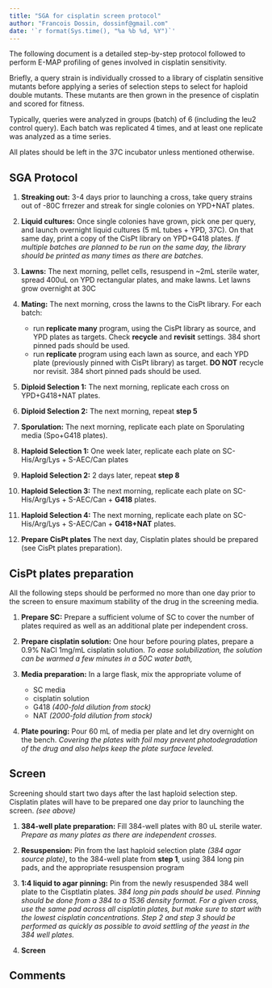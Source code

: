 ```yaml
---
title: "SGA for cisplatin screen protocol"
author: "Francois Dossin, dossinf@gmail.com"
date: '`r format(Sys.time(), "%a %b %d, %Y")`'
---
```


The following document is a detailed step-by-step protocol followed to perform E-MAP profiling of genes involved in cisplatin sensitivity.

Briefly, a query strain is individually crossed to a library of cisplatin sensitive mutants before applying a series of selection steps to select for haploid double mutants. These mutants are then grown in the presence of cisplatin and scored for fitness.

Typically, queries were analyzed in groups (batch) of 6 (including the leu2 control query). Each batch was replicated 4 times, and at least one replicate was analyzed as a time series.

All plates should be left in the 37C incubator unless mentioned otherwise.


## SGA Protocol

1. **Streaking out:** 3-4 days prior to launching a cross, take query strains out of -80C frrezer and streak for single colonies on YPD+NAT plates.

2. **Liquid cultures:** Once single colonies have grown, pick one per query, and launch overnight liquid cultures (5 mL tubes + YPD, 37C). On that same day, print a copy of the CisPt library on YPD+G418 plates. *If multiple batches are planned to be run on the same day, the library should be printed as many times as there are batches.*

3. **Lawns:** The next morning, pellet cells, resuspend in ~2mL sterile water, spread 400uL on YPD rectangular plates, and make lawns. Let lawns grow overnight at 30C

4. **Mating:** The next morning, cross the lawns to the CisPt library. For each batch:
    - run **replicate many** program, using the CisPt library as source, and YPD plates as targets. Check **recycle** and **revisit** settings. 384 short pinned pads should be used.
    - run **replicate** program using each lawn as source, and each YPD plate (previously pinned with CisPt library) as target. **DO NOT** recycle nor revisit. 384 short pinned pads should be used.

5. **Diploid Selection 1:** The next morning, replicate each cross on YPD+G418+NAT plates.

6. **Diploid Selection 2:** The next morning, repeat **step 5**

7. **Sporulation:** The next morning, replicate each plate on Sporulating media (Spo+G418 plates).

8. **Haploid Selection 1:** One week later, replicate each plate on SC-His/Arg/Lys + S-AEC/Can plates

9. **Haploid Selection 2:** 2 days later, repeat **step 8**

10. **Haploid Selection 3:** The next morning, replicate each plate on SC-His/Arg/Lys + S-AEC/Can + **G418** plates.

11. **Haploid Selection 4:** The next morning, replicate each plate on SC-His/Arg/Lys + S-AEC/Can + **G418+NAT** plates.

12. **Prepare CisPt plates** The next day, Cisplatin plates should be prepared (see CisPt plates preparation).

## CisPt plates preparation

All the following steps should be performed no more than one day prior to the screen to ensure maximum stability of the drug in the screening media.

1. **Prepare SC:** Prepare a sufficient volume of SC to cover the number of plates required as well as an additional plate per independent cross.

2. **Prepare cisplatin solution:** One hour before pouring plates, prepare a 0.9% NaCl 1mg/mL cisplatin solution. *To ease solubilization, the solution can be warmed a few minutes in a 50C water bath,*

3. **Media preparation:** In a large flask, mix the appropriate volume of 
    - SC media
    - cisplatin solution
    - G418 *(400-fold dilution from stock)*
    - NAT *(2000-fold dilution from stock)*

4. **Plate pouring:** Pour 60 mL of media per plate and let dry overnight on the bench. *Covering the plates with foil may prevent photodegradation of the drug and also helps keep the plate surface leveled.*

## Screen

Screening should start two days after the last haploid selection step. Cisplatin plates will have to be prepared one day prior to launching the screen. *(see above)*

1. **384-well plate preparation:** Fill 384-well plates with 80 uL sterile water. *Prepare as many plates as there are independent crosses.*

2. **Resuspension:** Pin from the last haploid selection plate *(384 agar source plate)*, to the 384-well plate from **step 1**, using 384 long pin pads, and the appropriate resuspension program

3. **1:4 liquid to agar pinning:** Pin from the newly resuspended 384 well plate to the Cisptlatin plates. *384 long pin pads should be used. Pinning should be done from a 384 to a 1536 density format. For a given cross, use the same pad across all cisplatin plates, but make sure to start with the lowest cisplatin concentrations. Step 2 and step 3 should be performed as quickly as possible to avoid settling of the yeast in the 384 well plates.* 

4. **Screen** 

## Comments
